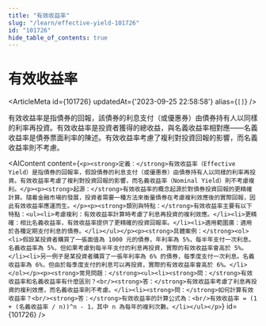 ```yaml
---
title: "有效收益率"
slug: "/learn/effective-yield-101726"
id: "101726"
hide_table_of_contents: true
---
```



# 有效收益率

<ArticleMeta id={101726} updatedAt={'2023-09-25 22:58:58'} alias={`[]`} />
<div className='border-solid border-b border-t-0 my-4 border-[var(--ifm-color-gray-300)]' />

有效收益率是指債券的回報，該債券的利息支付（或優惠券）由債券持有人以同樣的利率再投資。有效收益率是投資者獲得的總收益，與名義收益率相對應——名義收益率是債券票面利率的陳述。有效收益率考慮了複利對投資回報的影響，而名義收益率則不考慮。

<AIContent content={`<p><strong>定義：</strong>有效收益率（Effective Yield）是指債券的回報率，假設債券的利息支付（或優惠券）由債券持有人以同樣的利率再投資。有效收益率考慮了複利對投資回報的影響，而名義收益率（Nominal Yield）則不考慮複利。</p><p><strong>起源：</strong>有效收益率的概念起源於對債券投資回報的更精確計算。隨着金融市場的發展，投資者需要一種方法來衡量債券在考慮複利效應後的實際回報，因此有效收益率應運而生。</p><p><strong>類別與特點：</strong>有效收益率主要有以下特點：<ul><li>考慮複利：有效收益率計算時考慮了利息再投資的複利效應。</li><li>更精確：相比名義收益率，有效收益率提供了更精確的投資回報率。</li><li>適用範圍廣：適用於各種定期支付利息的債券。</li></ul></p><p><strong>具體案例：</strong><ol><li>假設某投資者購買了一張面值為 1000 元的債券，年利率為 5%，每半年支付一次利息。名義收益率為 5%，但如果考慮到每半年支付的利息再投資，實際的有效收益率會高於 5%。</li><li>另一例子是某投資者購買了一張年利率為 6% 的債券，每季度支付一次利息。名義收益率為 6%，但由於每季度支付的利息可以再投資，實際的有效收益率會高於 6%。</li></ol></p><p><strong>常見問題：</strong><ul><li><strong>問：</strong>有效收益率和名義收益率有什麼區別？<br/><strong>答：</strong>有效收益率考慮了利息再投資的複利效應，而名義收益率則不考慮。</li><li><strong>問：</strong>如何計算有效收益率？<br/><strong>答：</strong>有效收益率的計算公式為：<br/>有效收益率 = (1 + (名義收益率 / n))^n - 1，其中 n 為每年的複利次數。</li></ul></p>`} id={101726} />
